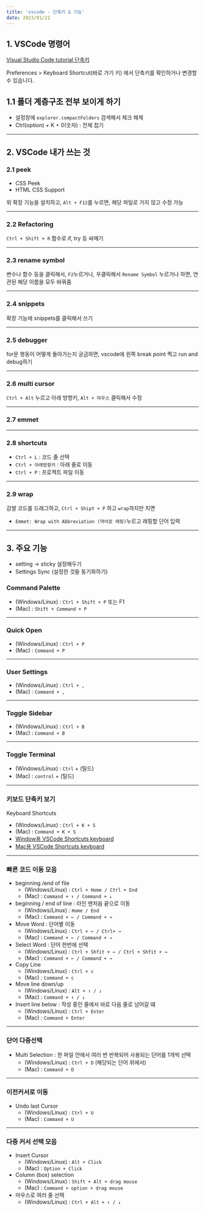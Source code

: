 ```yaml
---
title: 'vscode - 단축키 & 기능'
date: 2023/01/21
---
```


## 1. VSCode 명령어

[Visual Studio Code tutorial 단축키](https://demun.github.io/vscode-tutorial/shortcuts/)

Preferences > Keyboard Shortcut(바로 가기 키) 에서 단축키를 확인하거나 변경할 수 있습니다.

## 1.1 폴더 계층구조 전부 보이게 하기

- 설정창에 `explorer.compactFolders` 검색해서 체크 해제
- Ctrl(option) + K + 0(숫자) : 전체 접기

---

## 2. VSCode 내가 쓰는 것

### 2.1 peek

- CSS Peek
- HTML CSS Support

위 확장 기능을 설치하고, `Alt + F12`를 누르면, 해당 파일로 가지 않고 수정 가능

---

### 2.2 Refactoring

`Ctrl + Shift + R` 함수로 if, try 등 싸매기

---

### 2.3 rename symbol

변수나 함수 등을 클릭해서, `F2`누르거나, 우클릭해서 `Rename Symbol` 누르거나 하면,
연관된 해당 이름을 모두 바꿔줌

---

### 2.4 snippets

확장 기능에 snippets를 클릭해서 쓰기

---

### 2.5 debugger

for문 행동이 어떻게 돌아가는지 궁금하면, vscode에 왼쪽 break point 찍고 run and debug하기

---

### 2.6 multi cursor

`Ctrl + Alt` 누르고 아래 방향키, `Alt + 마우스` 클릭해서 수정

---

### 2.7 emmet

---

### 2.8 shortcuts

- `Ctrl + L` : 코드 줄 선택
- `Ctrl + 아래방향키` : 아래 줄로 이동
- `Ctrl + P` : 프로젝트 파일 이동

---

### 2.9 wrap

감쌀 코드를 드래그하고, `Ctrl + Shipt + P` 하고 `wrap`까지만 치면

- `Emmet: Wrap with Abbreviation (약어로 래핑)`누르고 래핑할 단어 입력

---

## 3. 주요 기능

- setting → sticky 설정해두기
- Settings Sync (설정한 것들 동기화하기)

### Command Palette

- (Windows/Linux) : `Ctrl + Shift + P` 또는 F1
- (Mac) : `Shift + Command + P`

---

### Quick Open

- (Windows/Linux) : `Ctrl + P`
- (Mac) : `Command + P`

---

### User Settings

- (Windows/Linux) : `Ctrl + ,`
- (Mac) : `Command + ,`

---

### Toggle Sidebar

- (Windows/Linux) : `Ctrl + B`
- (Mac) : `Command + B`

---

### Toggle Terminal

- (Windows/Linux) : `Ctrl` + (틸드)
- (Mac) : `control` + (틸드)

---

### 키보드 단축키 보기

Keyboard Shortcuts

- (Windows/Linux) : `Ctrl + K + S`
- (Mac) : `Command + K + S`
- [Window용 VSCode Shortcuts keyboard](https://code.visualstudio.com/shortcuts/keyboard-shortcuts-windows.pdf)
- [Mac용 VSCode Shortcuts keyboard](https://code.visualstudio.com/shortcuts/keyboard-shortcuts-macos.pdf)

---

### 빠른 코드 이동 모음

- beginning /end of file
  - (Windows/Linux) : `Ctrl + Home / Ctrl + End`
  - (Mac) : `Command + ↑ / Command + ↓ `
- beginning / end of line : 라인 맨처음 끝으로 이동
  - (Windows/Linux) : `Home / End`
  - (Mac) : `Command + ← / Command + → `
- Move Word : 단어별 이동
  - (Windows/Linux) : `Ctrl + ← / Ctrl+ →`
  - (Mac) : `Command + ← / Command + → `
- Select Word : 단어 한번에 선택
  - (Windows/Linux) : `Ctrl + Shfit + ← / Ctrl + Shfit + →`
  - (Mac) : `Command + ← / Command + → `
- Copy Line
  - (Windows/Linux) : `Ctrl + c`
  - (Mac) : `Command + c `
- Move line down/up
  - (Windows/Linux) : `Alt + ↑ / ↓`
  - (Mac) : `Command + ↑ / ↓ `
- Insert line below : 작성 중인 줄에서 바로 다음 줄로 넘어갈 떄
  - (Windows/Linux) : `Ctrl + Enter`
  - (Mac) : `Command + Enter `

---

### 단어 다중선택

- Multi Selection : 한 파일 안에서 여러 번 반복되어 사용되는 단어를 1개씩 선택
  - (Windows/Linux) : `Ctrl + D` (해당되는 단어 위에서)
  - (Mac) : `Command + D `

---

### 이전커서로 이동

- Undo last Cursor
  - (Windows/Linux) : `Ctrl + U`
  - (Mac) : `Command + U `

---

### 다중 커서 선택 모음

- Insert Cursor
  - (Windows/Linux) : `Alt + Click`
  - (Mac) : `Option + Click `
- Column (box) selection
  - (Windows/Linux) : `Shift + Alt + drag mouse`
  - (Mac) : `Command + option + drag mouse `
- 마우스로 여러 줄 선택
  - (Windows/Linux) : `Ctrl + Alt + ↑ / ↓ `
